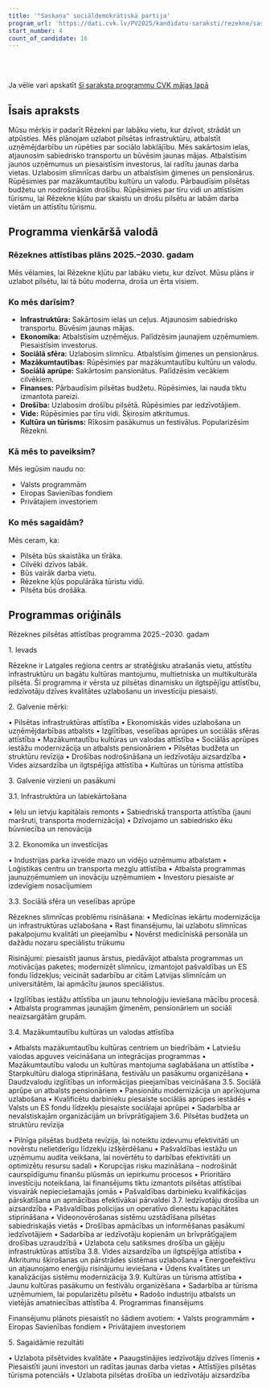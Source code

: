 ```yaml
---
title: '"Saskaņa" sociāldemokrātiskā partija'
program_url: 'https://dati.cvk.lv/PV2025/kandidatu-saraksti/rezekne/saskana-socialdemokratiska-partija'
start_number: 4
count_of_candidate: 16
---
```



<Badge text="Infrastruktūras attīstība" variant="note" size="small" /> <Badge text="Ekonomikas uzlabošana" variant="note" size="small" /> <Badge text="Sociālā aprūpe" variant="note" size="small" /> <Badge text="Mazākumtautību atbalsts" variant="note" size="small" /> <Badge text="Drošības nodrošināšana" variant="note" size="small" />

<br/><br/> 

<Card title='Šis ir mākslīga intelekta ģenerēts apraksts' icon='starlight'>
    Ja vēlie vari apskatīt <a href={frontmatter.program_url} target='_blank'>šī saraksta programmu CVK mājas lapā</a>
    </Card>

## Īsais apraksts

Mūsu mērķis ir padarīt Rēzekni par labāku vietu, kur dzīvot, strādāt un atpūsties. Mēs plānojam uzlabot pilsētas infrastruktūru, atbalstīt uzņēmējdarbību un rūpēties par sociālo labklājību. Mēs sakārtosim ielas, atjaunosim sabiedrisko transportu un būvēsim jaunas mājas. Atbalstīsim jaunos uzņēmumus un piesaistīsim investorus, lai radītu jaunas darba vietas. Uzlabosim slimnīcas darbu un atbalstīsim ģimenes un pensionārus. Rūpēsimies par mazākumtautību kultūru un valodu. Pārbaudīsim pilsētas budžetu un nodrošināsim drošību. Rūpēsimies par tīru vidi un attīstīsim tūrismu, lai Rēzekne kļūtu par skaistu un drošu pilsētu ar labām darba vietām un attīstītu tūrismu.

## Programma vienkāršā valodā

### Rēzeknes attīstības plāns 2025.–2030. gadam

Mēs vēlamies, lai Rēzekne kļūtu par labāku vietu, kur dzīvot. Mūsu plāns ir uzlabot pilsētu, lai tā būtu moderna, droša un ērta visiem.

### Ko mēs darīsim?

*   **Infrastruktūra:** Sakārtosim ielas un ceļus. Atjaunosim sabiedrisko transportu. Būvēsim jaunas mājas.
*   **Ekonomika:** Atbalstīsim uzņēmējus. Palīdzēsim jaunajiem uzņēmumiem. Piesaistīsim investorus.
*   **Sociālā sfēra:** Uzlabosim slimnīcu. Atbalstīsim ģimenes un pensionārus.
*   **Mazākumtautības:** Rūpēsimies par mazākumtautību kultūru un valodu.
*   **Sociālā aprūpe:** Sakārtosim pansionātus. Palīdzēsim vecākiem cilvēkiem.
*   **Finanses:** Pārbaudīsim pilsētas budžetu. Rūpēsimies, lai nauda tiktu izmantota pareizi.
*   **Drošība:** Uzlabosim drošību pilsētā. Rūpēsimies par iedzīvotājiem.
*   **Vide:** Rūpēsimies par tīru vidi. Šķirosim atkritumus.
*   **Kultūra un tūrisms:** Rīkosim pasākumus un festivālus. Popularizēsim Rēzekni.

### Kā mēs to paveiksim?

Mēs iegūsim naudu no:

*   Valsts programmām
*   Eiropas Savienības fondiem
*   Privātajiem investoriem

### Ko mēs sagaidām?

Mēs ceram, ka:

*   Pilsēta būs skaistāka un tīrāka.
*   Cilvēki dzīvos labāk.
*   Būs vairāk darba vietu.
*   Rēzekne kļūs populārāka tūristu vidū.
*   Pilsēta būs drošāka.

## Programmas oriģināls

Rēzeknes pilsētas attīstības programma 2025.–2030. gadam

1.⁠ ⁠Ievads

Rēzekne ir Latgales reģiona centrs ar stratēģisku atrašanās vietu, attīstītu infrastruktūru un bagātu kultūras mantojumu, multietniska un multikulturāla pilsēta. Šī programma ir vērsta uz pilsētas dinamisku un ilgtspējīgu attīstību, iedzīvotāju dzīves kvalitātes uzlabošanu un investīciju piesaisti.

2.⁠ ⁠Galvenie mērķi:

• Pilsētas infrastruktūras attīstība
• Ekonomiskās vides uzlabošana un uzņēmējdarbības atbalsts
• Izglītības, veselības aprūpes un sociālās sfēras attīstība
• Mazākumtautību kultūras un valodas attīstība
• Sociālās aprūpes iestāžu modernizācija un atbalsts pensionāriem
• Pilsētas budžeta un struktūru revīzija
• Drošības nodrošināšana un iedzīvotāju aizsardzība
• Vides aizsardzība un ilgtspējīga attīstība
• Kultūras un tūrisma attīstība

3.⁠ ⁠Galvenie virzieni un pasākumi

3.1. Infrastruktūra un labiekārtošana

• Ielu un ietvju kapitālais remonts
• Sabiedriskā transporta attīstība (jauni maršruti, transporta modernizācija)
• Dzīvojamo un sabiedrisko ēku būvniecība un renovācija

3.2. Ekonomika un investīcijas

• Industrijas parka izveide mazo un vidējo uzņēmumu atbalstam
• Loģistikas centru un transporta mezglu attīstība
• Atbalsta programmas jaunuzņēmumiem un inovāciju uzņēmumiem
• Investoru piesaiste ar izdevīgiem nosacījumiem

3.3. Sociālā sfēra un veselības aprūpe

Rēzeknes slimnīcas problēmu risināšana:
• Medicīnas iekārtu modernizācija un infrastruktūras uzlabošana
• Rast finansējumu, lai uzlabotu slimnīcas pakalpojumu kvalitāti un pieejamību
• Novērst medicīniskā personāla un dažādu nozaru speciālistu trūkumu



Risinājumi: piesaistīt jaunus ārstus, piedāvājot atbalsta programmas un motivācijas paketes; modernizēt slimnīcu, izmantojot pašvaldības un ES fondu līdzekļus; veicināt sadarbību ar citām Latvijas slimnīcām un universitātēm, lai apmācītu jaunos speciālistus.

• Izglītības iestāžu attīstība un jaunu tehnoloģiju ieviešana mācību procesā.
• Atbalsta programmas jaunajām ģimenēm, pensionāriem un sociāli neaizsargātām grupām.

3.4. Mazākumtautību kultūras un valodas attīstība

• Atbalsts mazākumtautību kultūras centriem un biedrībām
• Latviešu valodas apguves veicināšana un integrācijas programmas
• Mazākumtautību valodu un kultūras mantojuma saglabāšana un attīstība
• Starpkultūru dialoga stiprināšana, festivālu un pasākumu organizēšana
• Daudzvalodu izglītības un informācijas pieejamības veicināšana
3.5. Sociālā aprūpe un atbalsts pensionāriem
• Pansionātu modernizācija un aprīkojuma uzlabošana
• Kvalificētu darbinieku piesaiste sociālās aprūpes iestādēs
• Valsts un ES fondu līdzekļu piesaiste sociālajai aprūpei
• Sadarbība ar nevalstiskajām organizācijām un brīvprātīgajiem
3.6. Pilsētas budžeta un struktūru revīzija

• Pilnīga pilsētas budžeta revīzija, lai noteiktu izdevumu efektivitāti un novērstu nelietderīgu līdzekļu izšķērdēšanu
• Pašvaldības iestāžu un uzņēmumu audita veikšana, lai novērtētu to darbības efektivitāti un optimizētu resursu sadali
• Korupcijas risku mazināšana – nodrošināt caurspīdīgumu finanšu plūsmās un iepirkumu procesos
• Prioritāro investīciju noteikšana, lai finansējums tiktu izmantots pilsētas attīstībai visvairāk nepieciešamajās jomās
• Pašvaldības darbinieku kvalifikācijas pārskatīšana un apmācības efektīvākai pārvaldei
3.7. Iedzīvotāju drošība un aizsardzība
• Pašvaldības policijas un operatīvo dienestu kapacitātes stiprināšana
• Videonovērošanas sistēmu uzstādīšana pilsētas sabiedriskajās vietās
• Drošības apmācības un informēšanas pasākumi iedzīvotājiem
• Sadarbība ar iedzīvotāju kopienām un brīvprātīgajiem drošības uzraudzībā
• Uzlabota ceļu satiksmes drošība un gājēju infrastruktūras attīstība
3.8. Vides aizsardzība un ilgtspējīga attīstība
• Atkritumu šķirošanas un pārstrādes sistēmas uzlabošana
• Energoefektīvu un atjaunojamo enerģiju risinājumu ieviešana
• Ūdens kvalitātes un kanalizācijas sistēmu modernizācija
3.9. Kultūras un tūrisma attīstība
• Jaunu kultūras pasākumu un festivālu organizēšana
• Sadarbība ar tūrisma uzņēmumiem, lai popularizētu pilsētu
• Radošo industriju atbalsts un vietējās amatniecības attīstība
4.⁠ ⁠Programmas finansējums

Finansējumu plānots piesaistīt no šādiem avotiem:
• Valsts programmām
• Eiropas Savienības fondiem
• Privātajiem investoriem

5.⁠ ⁠Sagaidāmie rezultāti

• Uzlabota pilsētvides kvalitāte
• Paaugstinājies iedzīvotāju dzīves līmenis
• Piesaistīti jauni investori un radītas jaunas darba vietas
• Attīstījies pilsētas tūrisma potenciāls
• Uzlabota pilsētas drošība un iedzīvotāju aizsardzība
